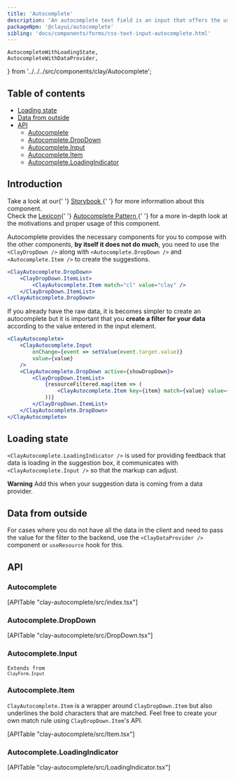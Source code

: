 ```yaml
---
title: 'Autocomplete'
description: 'An autocomplete text field is an input that offers the user text suggestions while they type.'
packageNpm: '@clayui/autocomplete'
sibling: 'docs/components/forms/css-text-input-autocomplete.html'
---
```


	AutocompleteWithLoadingState,
	AutocompleteWithDataProvider,
} from '../../../src/components/clay/Autocomplete';

<div class="nav-toc-title">

## Table of contents

</div>

<div class="nav-toc-absolute">
<div class="nav-toc">

-   [Loading state](#loading-state)
-   [Data from outside](#data-from-outside)
-   [API](#api)
    -   [Autocomplete](#autocomplete)
    -   [Autocomplete.DropDown](#autocomplete.dropdown)
    -   [Autocomplete.Input](#autocomplete.input)
    -   [Autocomplete.Item](#autocomplete.item)
    -   [Autocomplete.LoadingIndicator](#autocomplete.loadingindicator)

</div>
</div>

## Introduction

<div class="clay-site-alert alert alert-warning">
	Take a look at our{' '}
	<a href="https://storybook.clayui.com/?path=/story/clayautocomplete--with-low-level-apis-composition">
		Storybook
	</a>{' '}
	for more information about this component.
</div>

<div class="clay-site-alert alert alert-info">
	Check the <a href="https://liferay.design/lexicon/">Lexicon</a>{' '}
	<a href="https://liferay.design/lexicon/core-components/forms/text-input-variations/">
		Autocomplete Pattern
	</a>{' '}
	for a more in-depth look at the motivations and proper usage of this
	component.
</div>

Autocomplete provides the necessary components for you to compose with the other components, **by itself it does not do much**, you need to use the `<ClayDropDown />` along with `<Autocomplete.DropDown />` and `<Autocomplete.Item />` to create the suggestions.

```jsx
<ClayAutocomplete.DropDown>
	<ClayDropDown.ItemList>
		<ClayAutocomplete.Item match="cl" value="clay" />
	</ClayDropDown.ItemList>
</ClayAutocomplete.DropDown>
```

If you already have the raw data, it is becomes simpler to create an autocomplete but it is important that you **create a filter for your data** according to the value entered in the input element.

```jsx
<ClayAutocomplete>
	<ClayAutocomplete.Input
		onChange={event => setValue(event.target.value)}
		value={value}
	/>
	<ClayAutocomplete.DropDown active={showDropDown}>
		<ClayDropDown.ItemList>
			{resourceFiltered.map(item => (
				<ClayAutocomplete.Item key={item} match={value} value={item} />
			))}
		</ClayDropDown.ItemList>
	</ClayAutocomplete.DropDown>
</ClayAutocomplete>
```

## Loading state

`<ClayAutocomplete.LoadingIndicator />` is used for providing feedback that data is loading in the suggestion box, it communicates with `<ClayAutocomplete.Input />` so that the markup can adjust.

<div class="clay-site-alert alert alert-warning">
	<strong class="lead">Warning</strong>
	Add this when your suggestion data is coming from a data provider.
</div>

<AutocompleteWithLoadingState />

## Data from outside

For cases where you do not have all the data in the client and need to pass the value for the filter to the backend, use the `<ClayDataProvider />` component or `useResource` hook for this.

<AutocompleteWithDataProvider />

## API

### Autocomplete

<div>[APITable "clay-autocomplete/src/index.tsx"]</div>

### Autocomplete.DropDown

<div>[APITable "clay-autocomplete/src/DropDown.tsx"]</div>

### Autocomplete.Input

<code class="list-api-item-type">Extends from `ClayForm.Input`</code>

### Autocomplete.Item

`ClayAutocomplete.Item` is a wrapper around `ClayDropDown.Item` but also underlines the bold characters that are matched. Feel free to create your own match rule using `ClayDropDown.Item`'s API.

<div>[APITable "clay-autocomplete/src/Item.tsx"]</div>

### Autocomplete.LoadingIndicator

<div>[APITable "clay-autocomplete/src/LoadingIndicator.tsx"]</div>
